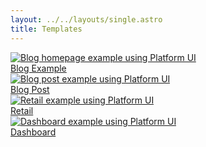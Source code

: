 ```yaml
---
layout: ../../layouts/single.astro
title: Templates
---
```


<Anchor name="Blog"/>

<div class="block-container blocks p-2 cards tablet-up-4 mb-4">
    <div class="block">
        <a href="/launchpad/layouts/blog-example" class="card rounded-2 flex flex--column">
            <img class="card__image" src="/images/launchpad/blog-homepage.png" alt="Blog homepage example using Platform UI" />
            <div class="card__content text--purple">
                Blog Example
            </div>
        </a>
    </div>
    <div class="block">
        <a href="/launchpad/layouts/blog-post" class="card rounded-2 flex flex--column">
            <img class="card__image" src="/images/launchpad/blog-post.png" alt="Blog post example using Platform UI" />
            <div class="card__content text--purple">
                Blog Post
            </div>
        </a>
    </div>
</div>

<Anchor name="Retail"/>

<div class="block-container blocks p-2 cards tablet-up-4 mb-4">
    <div class="block">
        <a href="/launchpad/layouts/full-page/" class="card rounded-2 flex flex--column">
            <img class="card__image" src="/images/launchpad/retail.png" alt="Retail example using Platform UI" />
            <div class="card__content text--purple">
                Retail
            </div>
        </a>
    </div>
</div>

<Anchor name="Dashboard"/>

<div class="block-container blocks p-2 cards tablet-up-4 mb-4">
    <div class="block">
        <a href="/launchpad/layouts/dashboard/" class="card rounded-2 flex flex--column">
            <img class="card__image" src="/images/launchpad/dashboard.png" alt="Dashboard example using Platform UI" />
            <div class="card__content text--purple">
                Dashboard
            </div>
        </a>
    </div>
</div>
